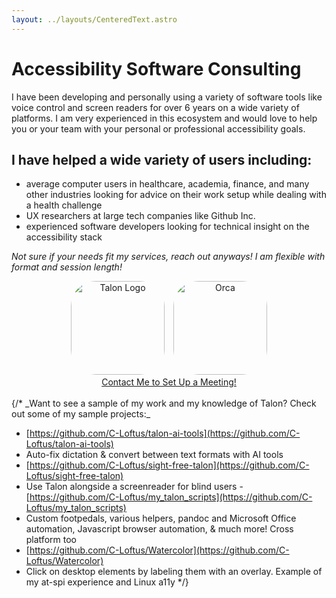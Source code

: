 ```yaml
---
layout: ../layouts/CenteredText.astro
---
```




<h1 class="text-center text-2xl">Accessibility Software Consulting</h1>

I have been developing and personally using a variety of software tools like
voice control and screen readers for over 6 years on a wide variety of
platforms. I am very experienced in this ecosystem and would love to help you or your team with your personal or
professional accessibility goals. 

<h2 class="p-8 text-center"> I have helped a wide variety of users including: </h2>

- average computer users in healthcare, academia, finance, and many other industries looking for advice on their work setup while dealing with a health challenge
- UX researchers at large tech companies like Github Inc.
- experienced software developers looking for technical insight on the accessibility stack

_Not sure if your needs fit my services, reach out
anyways! I am flexible with format and session length!_

<center>
    <div class="flex items-center justify-center mt-10 gap-10 pb-10">
        <Image
            src={talonlogo}
            alt="Talon Logo"
            title="Talon Voice Control"
            style="border-radius: 40px; margin-right: 10px; width: 150px; height: 150px;"
        />
        <Image
            src={orcalogo}
            alt="Orca"
            title="Orca Screen Reader"
            style="border-radius: 40px; width: 150px; height: 150px;"
        />
    </div>
     <a class="bg-neutral-200 dark:bg-neutral-600 rounded-md p-4 hover:opacity-50 hover:cursor-pointer hover:border-neutral-800 !no-underline" href="/contact">Contact Me to Set Up a Meeting! </a>
</center>
<br />
{/* 
_Want to see a sample of my work and my knowledge of Talon? Check out some
of my sample projects:_ 


- [https://github.com/C-Loftus/talon-ai-tools](https://github.com/C-Loftus/talon-ai-tools)
- Auto-fix dictation & convert between text formats with AI tools 
- [https://github.com/C-Loftus/sight-free-talon](https://github.com/C-Loftus/sight-free-talon)
- Use Talon alongside a screenreader for blind users -
[https://github.com/C-Loftus/my_talon_scripts](https://github.com/C-Loftus/my_talon_scripts)
- Custom footpedals, various helpers, pandoc and Microsoft Office
automation, Javascript browser automation, & much more! Cross platform too
- [https://github.com/C-Loftus/Watercolor](https://github.com/C-Loftus/Watercolor)
- Click on desktop elements by labeling them with an overlay. Example of my
at-spi experience and Linux a11y */}
